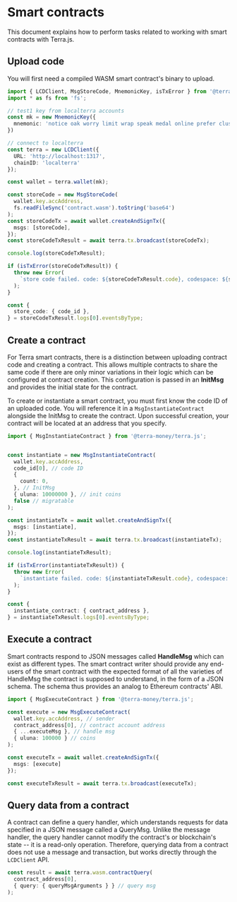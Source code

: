 # Smart contracts

This document explains how to perform tasks related to working with smart contracts with Terra.js.

## Upload code

You will first need a compiled WASM smart contract's binary to upload.

```ts
import { LCDClient, MsgStoreCode, MnemonicKey, isTxError } from '@terra-money/terra.js';
import * as fs from 'fs';

// test1 key from localterra accounts
const mk = new MnemonicKey({
  mnemonic: 'notice oak worry limit wrap speak medal online prefer cluster roof addict wrist behave treat actual wasp year salad speed social layer crew genius'
})

// connect to localterra
const terra = new LCDClient({
  URL: 'http://localhost:1317',
  chainID: 'localterra'
});

const wallet = terra.wallet(mk);

const storeCode = new MsgStoreCode(
  wallet.key.accAddress,
  fs.readFileSync('contract.wasm').toString('base64')
);
const storeCodeTx = await wallet.createAndSignTx({
  msgs: [storeCode],
});
const storeCodeTxResult = await terra.tx.broadcast(storeCodeTx);

console.log(storeCodeTxResult);

if (isTxError(storeCodeTxResult)) {
  throw new Error(
    `store code failed. code: ${storeCodeTxResult.code}, codespace: ${storeCodeTxResult.codespace}, raw_log: ${storeCodeTxResult.raw_log}`
  );
}

const {
  store_code: { code_id },
} = storeCodeTxResult.logs[0].eventsByType;
```

## Create a contract

For Terra smart contracts, there is a distinction between uploading contract code and creating a contract. This allows multiple contracts to share the same code if there are only minor variations in their logic which can be configured at contract creation. This configuration is passed in an **InitMsg** and provides the initial state for the contract.

To create or instantiate a smart contract, you must first know the code ID of an uploaded code. You will reference it in a `MsgInstantiateContract` alongside the InitMsg to create the contract. Upon successful creation, your contract will be located at an address that you specify.

```ts
import { MsgInstantiateContract } from '@terra-money/terra.js';


const instantiate = new MsgInstantiateContract(
  wallet.key.accAddress,
  code_id[0], // code ID
  {
    count: 0,
  }, // InitMsg
  { uluna: 10000000 }, // init coins
  false // migratable
);

const instantiateTx = await wallet.createAndSignTx({
  msgs: [instantiate],
});
const instantiateTxResult = await terra.tx.broadcast(instantiateTx);

console.log(instantiateTxResult);

if (isTxError(instantiateTxResult)) {
  throw new Error(
    `instantiate failed. code: ${instantiateTxResult.code}, codespace: ${instantiateTxResult.codespace}, raw_log: ${instantiateTxResult.raw_log}`
  );
}

const {
  instantiate_contract: { contract_address },
} = instantiateTxResult.logs[0].eventsByType;
```

## Execute a contract

Smart contracts respond to JSON messages called **HandleMsg** which can exist as different types. The smart contract writer should provide any end-users of the smart contract with the expected format of all the varieties of HandleMsg the contract is supposed to understand, in the form of a JSON schema. The schema thus provides an analog to Ethereum contracts' ABI.

```ts
import { MsgExecuteContract } from '@terra-money/terra.js';

const execute = new MsgExecuteContract(
  wallet.key.accAddress, // sender
  contract_address[0], // contract account address
  { ...executeMsg }, // handle msg
  { uluna: 100000 } // coins
);

const executeTx = await wallet.createAndSignTx({
  msgs: [execute]
});

const executeTxResult = await terra.tx.broadcast(executeTx);
```

## Query data from a contract

A contract can define a query handler, which understands requests for data specified in a JSON message called a QueryMsg. Unlike the message handler, the query handler cannot modify the contract's or blockchain's state -- it is a read-only operation. Therefore, querying data from a contract does not use a message and transaction, but works directly through the `LCDClient` API.

```ts
const result = await terra.wasm.contractQuery(
  contract_address[0],
  { query: { queryMsgArguments } } // query msg
);
```
